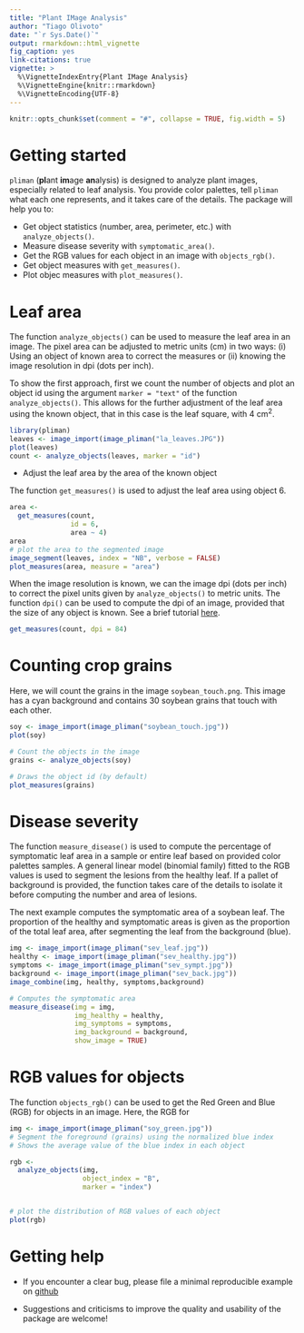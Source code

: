 ```yaml
---
title: "Plant IMage Analysis"
author: "Tiago Olivoto"
date: "`r Sys.Date()`"
output: rmarkdown::html_vignette
fig_caption: yes
link-citations: true
vignette: >
  %\VignetteIndexEntry{Plant IMage Analysis}
  %\VignetteEngine{knitr::rmarkdown}
  %\VignetteEncoding{UTF-8}
---
```


```r
knitr::opts_chunk$set(comment = "#", collapse = TRUE, fig.width = 5)
```

# Getting started
`pliman` (**pl**ant **im**age **an**alysis) is designed to analyze plant images, especially related to leaf analysis. You provide color palettes, tell `pliman` what each one represents, and it takes care of the details. The package will help you to:

* Get object statistics (number, area, perimeter, etc.) with `analyze_objects()`.
* Measure disease severity with `symptomatic_area()`.
* Get the RGB values for each object in an image with `objects_rgb()`.
* Get object measures with `get_measures()`.
* Plot objec measures with `plot_measures()`.


# Leaf area
The function `analyze_objects()` can be used to measure the leaf area in an image. The pixel area can be adjusted to metric units (cm) in two ways: (i) Using an object of known area to correct the measures or (ii) knowing the image resolution in dpi (dots per inch).

To show the first approach, first we count the number of objects and plot an object id using the argument `marker = "text"` of the function `analyze_objects()`. This allows for the further adjustment of the leaf area using the known object, that in this case is the leaf square, with 4 cm$^2$.



```r
library(pliman)
leaves <- image_import(image_pliman("la_leaves.JPG"))
plot(leaves)
count <- analyze_objects(leaves, marker = "id")
```


- Adjust the leaf area by the area of the known object

The function `get_measures()` is used to adjust the leaf area using object 6.

```r
area <- 
  get_measures(count,
               id = 6,
               area ~ 4)
area
# plot the area to the segmented image
image_segment(leaves, index = "NB", verbose = FALSE)
plot_measures(area, measure = "area")

```


When the image resolution is known, we can the image dpi (dots per inch) to correct the pixel units given by `analyze_objects()` to metric units. The function `dpi()` can be used to compute the dpi of an image, provided that the size of any object is known. See a brief tutorial [here](https://www.youtube.com/watch?v=Rh10_pLgeng).
```r
get_measures(count, dpi = 84)
```



# Counting crop grains 

Here, we will count the grains in the image `soybean_touch.png`. This image has a cyan background and contains 30 soybean grains that touch with each other.

```r
soy <- image_import(image_pliman("soybean_touch.jpg"))
plot(soy)

# Count the objects in the image
grains <- analyze_objects(soy)

# Draws the object id (by default)
plot_measures(grains)
```



# Disease severity
The function `measure_disease()` is used to compute the percentage of symptomatic leaf area in a sample or entire leaf based on provided color palettes samples. A general linear model (binomial family) fitted to the RGB values is used to segment the lesions from the healthy leaf. If a pallet of background is provided, the function takes care of the details to isolate it before computing the number and area of lesions.

The next example computes the symptomatic area of a soybean leaf. The proportion of the healthy and symptomatic areas is given as the proportion of the total leaf area, after segmenting the leaf from the background (blue).

```r
img <- image_import(image_pliman("sev_leaf.jpg"))
healthy <- image_import(image_pliman("sev_healthy.jpg"))
symptoms <- image_import(image_pliman("sev_sympt.jpg"))
background <- image_import(image_pliman("sev_back.jpg"))
image_combine(img, healthy, symptoms,background)

# Computes the symptomatic area
measure_disease(img = img,
                img_healthy = healthy,
                img_symptoms = symptoms,
                img_background = background,
                show_image = TRUE)
```


# RGB values for objects
The function `objects_rgb()` can be used to get the Red Green and Blue (RGB) for objects in an image. Here, the RGB for 

```r
img <- image_import(image_pliman("soy_green.jpg"))
# Segment the foreground (grains) using the normalized blue index
# Shows the average value of the blue index in each object

rgb <- 
  analyze_objects(img,
                  object_index = "B",
                  marker = "index")


# plot the distribution of RGB values of each object
plot(rgb)
```



# Getting help

-   If you encounter a clear bug, please file a minimal reproducible example on [github](https://github.com/TiagoOlivoto/pliman/issues)

-   Suggestions and criticisms to improve the quality and usability of the package are welcome!
